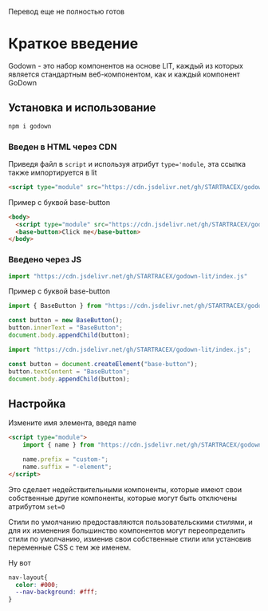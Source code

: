 


<Cata >

<Callout>Перевод еще не полностью готов</Callout>


# Краткое введение

Godown - это набор компонентов на основе LIT, каждый из которых является стандартным веб-компонентом, как и каждый компонент GoDown

## Установка и использование

```bash
npm i godown
```

### Введен в HTML через CDN

Приведя файл в `script` и используя атрибут `type='module`, эта ссылка также импортируется в lit

```html
<script type="module" src="https://cdn.jsdelivr.net/gh/STARTRACEX/godown-lit/index.js"></script>
```

Пример с буквой base-button
  
```html 
<body>
  <script type="module" src="https://cdn.jsdelivr.net/gh/STARTRACEX/godown-lit/index.js"></script>
  <base-button>Click me</base-button>
</body>
```

### Введено через JS

```js
import "https://cdn.jsdelivr.net/gh/STARTRACEX/godown-lit/index.js"
```

Пример с буквой base-button


```js
import { BaseButton } from "https://cdn.jsdelivr.net/gh/STARTRACEX/godown-lit/index.js";

const button = new BaseButton();
button.innerText = "BaseButton";
document.body.appendChild(button);
```

```js
import "https://cdn.jsdelivr.net/gh/STARTRACEX/godown-lit/index.js";

const button = document.createElement("base-button");
button.textContent = "BaseButton";
document.body.appendChild(button);
```

## Настройка

Измените имя элемента, введя name

```html
<script type="module">
    import { name } from "https://cdn.jsdelivr.net/gh/STARTRACEX/godown-lit/index.js"

    name.prefix = "custom-";
    name.suffix = "-element";
</script>
```

Это сделает недействительными компоненты, которые имеют свои собственные другие компоненты, которые могут быть отключены атрибутом `set=0`

Стили по умолчанию предоставляются пользовательскими стилями, и для их изменения большинство компонентов могут переопределить стили по умолчанию, изменив свои собственные стили или установив переменные CSS с тем же именем.

Ну вот

```css
nav-layout{
  color: #000;
  --nav-background: #fff;
}
```

</Cata>